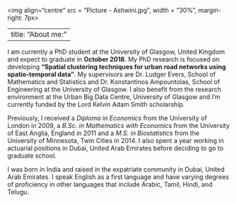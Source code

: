 
<img align="centre" src = "Picture - Ashwini.jpg", width = "30%", margin-right: 7px>

---
title: "About me: "
---
<p style="text-align: center;">
I am currently a PhD student at the University of Glasgow, United Kingdom and expect to graduate in **October 2018**.  My PhD research is focused on  developing **"Spatial clustering techniques for urban road networks using spatio-temporal data"**. My supervisors are Dr. Ludger Evers, School of Mathematics and Statistics and Dr. Konstantinos Ampountolas, School of Engineering at the University of Glasgow. I also benefit from the research environment at the Urban Big Data Centre, University of Glasgow and I'm currently funded by the Lord Kelvin Adam Smith scholarship.  

Previously, I received a *Diploma in Economics* from the University of London in 2009, a *B.Sc. in Mathematics with Economics* from the University of East Anglia, England in 2011 and a *M.S. in Biostatistics* from the University of Minnesota, Twin Cities in 2014. I also spent a year working in actuarial positions in Dubai, United Arab Emirates before deciding to go to graduate school. 

I was born in India and raised in the expatriate community in Dubai, United Arab Emirates. I speak English as a first language and have varying degrees of proficiency in other languages that include Arabic, Tamil, Hindi, and Telugu. 

</p>
 
